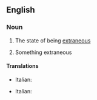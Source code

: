 ==English==

===Noun===
{{en-noun|extraneities|-}}

# {{context|uncountable|lang=en}} The state of being [[extraneous]]
# {{context|countable|lang=en}} Something extraneous

====Translations====
{{trans-top|state of being extraneous}}
* Italian: {{t+|it|estraneità|f}}
{{trans-mid}}
{{trans-bottom}}

{{trans-top|something extraneous}}
* Italian: {{t+|it|estraneità|f}}
{{trans-mid}}
{{trans-bottom}}